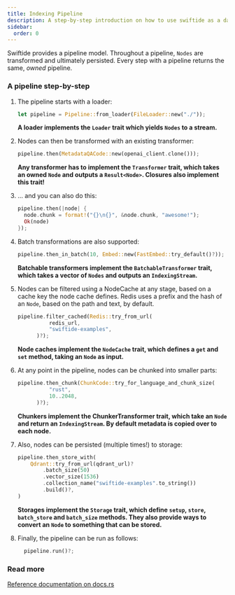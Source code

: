 ```yaml
---
title: Indexing Pipeline
description: A step-by-step introduction on how to use swiftide as a data indexing pipeline in your project.
sidebar:
  order: 0
---
```


Swiftide provides a pipeline model. Throughout a pipeline, `Nodes` are transformed and ultimately persisted. Every step with a pipeline returns the same, _owned_ pipeline.


### A pipeline step-by-step

<Steps>

1. The pipeline starts with a loader:

   ```rust
   let pipeline = Pipeline::from_loader(FileLoader::new("./"));
   ```

   **A loader implements the `Loader` trait which yields `Nodes` to a stream.**

2. Nodes can then be transformed with an existing transformer:

   ```rust
   pipeline.then(MetadataQACode::new(openai_client.clone()));
   ```

   **Any transformer has to implement the `Transformer` trait, which takes an owned `Node` and outputs a `Result<Node>`. Closures also implement this trait!**

3. ... and you can also do this:

   ```rust
   pipeline.then(|node| {
     node.chunk = format!("{}\n{}", &node.chunk, "awesome!");
     Ok(node)
   });
   ```

4. Batch transformations are also supported:

   ```rust
   pipeline.then_in_batch(10, Embed::new(FastEmbed::try_default()?));
   ```

   **Batchable transformers implement the `BatchableTransformer` trait, which takes a vector of `Nodes` and outputs an `IndexingStream`.**

5. Nodes can be filtered using a NodeCache at any stage, based on a cache key the node cache defines. Redis uses a prefix and the hash of an `Node`, based on the path and text, by default.

   ```rust
   pipeline.filter_cached(Redis::try_from_url(
             redis_url,
             "swiftide-examples",
         )?);
   ```

   **Node caches implement the `NodeCache` trait, which defines a `get` and `set` method, taking an `Node` as input.**

6. At any point in the pipeline, nodes can be chunked into smaller parts:

   ```rust
   pipeline.then_chunk(ChunkCode::try_for_language_and_chunk_size(
             "rust",
             10..2048,
         )?);
   ```

   **Chunkers implement the ChunkerTransformer trait, which take an `Node` and return an `IndexingStream`. By default metadata is copied over to each node.**

7. Also, nodes can be persisted (multiple times!) to storage:

   ```rust
   pipeline.then_store_with(
       Qdrant::try_from_url(qdrant_url)?
           .batch_size(50)
           .vector_size(1536)
           .collection_name("swiftide-examples".to_string())
           .build()?,
   )
   ```

   **Storages implement the `Storage` trait, which define `setup`, `store`, `batch_store` and `batch_size` methods. They also provide ways to convert an `Node` to something that can be stored.**

8. Finally, the pipeline can be run as follows:

   ```rust
     pipeline.run()?;
   ```

</Steps>

### Read more

[Reference documentation on docs.rs](https://docs.rs/swiftide/latest/swiftide/)
